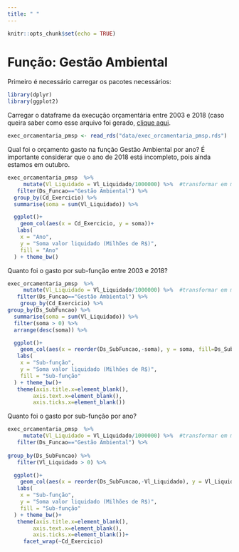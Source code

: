 ```yaml
---
title: " "
---
```


```r
knitr::opts_chunk$set(echo = TRUE)
```
# Função: Gestão Ambiental


Primeiro é necessário carregar os pacotes necessários:
```r
library(dplyr)
library(ggplot2)

```
Carregar o dataframe da execução orçamentária entre 2003 e 2018 (caso queira saber como esse arquivo foi gerado, [clique aqui](preparardados.html).
```r
exec_orcamentaria_pmsp <- read_rds("data/exec_orcamentaria_pmsp.rds")
```


Qual foi o orçamento gasto na função Gestão Ambiental por ano?
É importante considerar que o ano de 2018 está incompleto, pois ainda estamos em outubro.
```r
exec_orcamentaria_pmsp  %>% 
     mutate(Vl_Liquidado = Vl_Liquidado/1000000) %>%  #transformar em milhões
   filter(Ds_Funcao=="Gestão Ambiental") %>%
  group_by(Cd_Exercicio) %>%  
  summarise(soma = sum(Vl_Liquidado)) %>% 

  ggplot()+
    geom_col(aes(x = Cd_Exercicio, y = soma))+
   labs(
    x = "Ano", 
    y = "Soma valor liquidado (Milhões de R$)",
    fill = "Ano"
  ) + theme_bw()
```


Quanto foi o gasto por sub-função entre 2003 e 2018?
```r
exec_orcamentaria_pmsp  %>% 
     mutate(Vl_Liquidado = Vl_Liquidado/1000000) %>%  #transformar em milhões
   filter(Ds_Funcao=="Gestão Ambiental") %>%
    group_by(Cd_Exercicio) %>% 
group_by(Ds_SubFuncao) %>% 
  summarise(soma = sum(Vl_Liquidado)) %>%
  filter(soma > 0) %>% 
  arrange(desc(soma)) %>% 

  ggplot()+
    geom_col(aes(x = reorder(Ds_SubFuncao,-soma), y = soma, fill=Ds_SubFuncao))+
   labs(
    x = "Sub-função", 
    y = "Soma valor liquidado (Milhões de R$)",
    fill = "Sub-função"
  ) + theme_bw()+
   theme(axis.title.x=element_blank(),
        axis.text.x=element_blank(),
        axis.ticks.x=element_blank())

```



Quanto foi o gasto por sub-função por ano?
```r
exec_orcamentaria_pmsp  %>% 
     mutate(Vl_Liquidado = Vl_Liquidado/1000000) %>%  #transformar em milhões
   filter(Ds_Funcao=="Gestão Ambiental") %>%
  
group_by(Ds_SubFuncao) %>% 
   filter(Vl_Liquidado > 0) %>% 

  ggplot()+
    geom_col(aes(x = reorder(Ds_SubFuncao,-Vl_Liquidado), y = Vl_Liquidado, fill=Ds_SubFuncao))+
   labs(
    x = "Sub-função", 
    y = "Soma valor liquidado (Milhões de R$)",
    fill = "Sub-função"
  ) + theme_bw()+
   theme(axis.title.x=element_blank(),
        axis.text.x=element_blank(),
        axis.ticks.x=element_blank())+
     facet_wrap(~Cd_Exercicio)  

```
